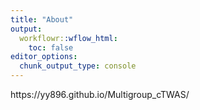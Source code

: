 ```yaml
---
title: "About"
output:
  workflowr::wflow_html:
    toc: false
editor_options:
  chunk_output_type: console
---
```


https://yy896.github.io/Multigroup_cTWAS/

